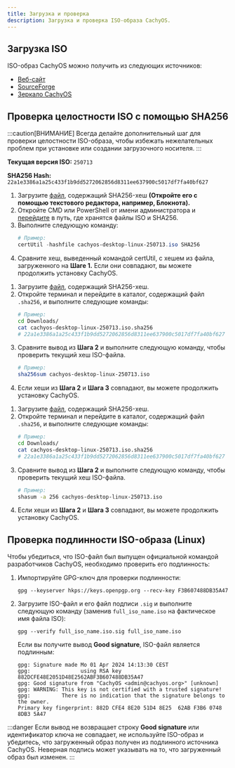 ```yaml
---
title: Загрузка и проверка
description: Загрузка и проверка ISO-образа CachyOS.
---
```



## Загрузка ISO

ISO-образ CachyOS можно получить из следующих источников:

*   [Веб-сайт](<https://cachyos.org/download>)
*   [SourceForge](<https://sourceforge.net/projects/cachyos-arch/files/>)
*   [Зеркало CachyOS](<https://mirror.cachyos.org/ISO/>)

## Проверка целостности ISO с помощью SHA256

:::caution[ВНИМАНИЕ]
Всегда делайте дополнительный шаг для проверки целостности ISO-образа, чтобы избежать нежелательных проблем при установке или создании загрузочного носителя.
:::

**Текущая версия ISO:** `250713`

**SHA256 Hash:** `22a1e3386a1a25c433f1b9dd5272062856d8311ee637900c5017df7fa40bf627`

<Tabs>

<TabItem label='Windows'>

<Steps>

1. Загрузите [файл](https://mirror.cachyos.org/ISO/desktop/250713/cachyos-desktop-linux-250713.iso.sha256), содержащий SHA256-хеш **(Откройте его с помощью текстового редактора, например, Блокнота).**
2. Откройте CMD или PowerShell от имени администратора и [перейдите](<https://www.wikihow.com/Change-Directories-in-Command-Prompt>) в путь, где хранятся файлы ISO и SHA256.
3. Выполните следующую команду:
   ```powershell
   # Пример:
   certUtil -hashfile cachyos-desktop-linux-250713.iso SHA256
   ```
4. Сравните хеш, выведенный командой certUtil, с хешем из файла, загруженного на **Шаге 1.** Если они совпадают, вы можете продолжить установку CachyOS.

</Steps>

</TabItem>

<TabItem label='Linux'>

<Steps>

1. Загрузите [файл](https://mirror.cachyos.org/ISO/desktop/250713/cachyos-desktop-linux-250713.iso.sha256), содержащий SHA256-хеш.
2. Откройте терминал и перейдите в каталог, содержащий файл `.sha256`, и выполните следующие команды:
   ```sh
   # Пример:
   cd Downloads/
   cat cachyos-desktop-linux-250713.iso.sha256
   # 22a1e3386a1a25c433f1b9dd5272062856d8311ee637900c5017df7fa40bf627
   ```
3. Сравните вывод из **Шага 2** и выполните следующую команду, чтобы проверить текущий хеш ISO-файла.
   ```sh
   # Пример:
   sha256sum cachyos-desktop-linux-250713.iso
   ```
4. Если хеши из **Шага 2** и **Шага 3** совпадают, вы можете продолжить установку CachyOS.

</Steps>

</TabItem>

<TabItem label='macOS'>

<Steps>

1. Загрузите [файл](https://mirror.cachyos.org/ISO/desktop/250713/cachyos-desktop-linux-250713.iso.sha256), содержащий SHA256-хеш.
2. Откройте терминал и перейдите в каталог, содержащий файл `.sha256`, и выполните следующие команды:
   ```sh
   # Пример:
   cd Downloads/
   cat cachyos-desktop-linux-250713.iso.sha256
   # 22a1e3386a1a25c433f1b9dd5272062856d8311ee637900c5017df7fa40bf627
   ```
3. Сравните вывод из **Шага 2** и выполните следующую команду, чтобы проверить текущий хеш ISO-файла.
   ```sh
   # Пример:
   shasum -a 256 cachyos-desktop-linux-250713.iso
   ```
4. Если хеши из **Шага 2** и **Шага 3** совпадают, вы можете продолжить установку CachyOS.

</Steps>

</TabItem>

</Tabs>

## Проверка подлинности ISO-образа (Linux)

Чтобы убедиться, что ISO-файл был выпущен официальной командой разработчиков CachyOS, необходимо проверить его подлинность:

<Steps>

1. Импортируйте GPG-ключ для проверки подлинности:

   ```shell
   gpg --keyserver hkps://keys.openpgp.org --recv-key F3B607488DB35A47
   ```

2. Загрузите ISO-файл и его файл подписи `.sig` и выполните следующую команду (заменив `full_iso_name.iso` на фактическое имя файла ISO):
   ```shell
   gpg --verify full_iso_name.iso.sig full_iso_name.iso
   ```

   Если вы получите вывод **Good signature**, ISO-файл является подлинным:
   ```
   gpg: Signature made Mo 01 Apr 2024 14:13:30 CEST
   gpg:                using RSA key 882DCFE48E2051D48E2562ABF3B607488DB35A47
   gpg: Good signature from "CachyOS <admin@cachyos.org>" [unknown]
   gpg: WARNING: This key is not certified with a trusted signature!
   gpg:          There is no indication that the signature belongs to the owner.
   Primary key fingerprint: 882D CFE4 8E20 51D4 8E25  62AB F3B6 0748 8DB3 5A47
   ```

</Steps>

:::danger
Если вывод не возвращает строку **Good signature** или идентификатор ключа не совпадает, не используйте ISO-образ и убедитесь, что загруженный образ получен
из подлинного источника CachyOS. Неверная подпись может указывать на то, что загруженный образ был изменен.
:::
